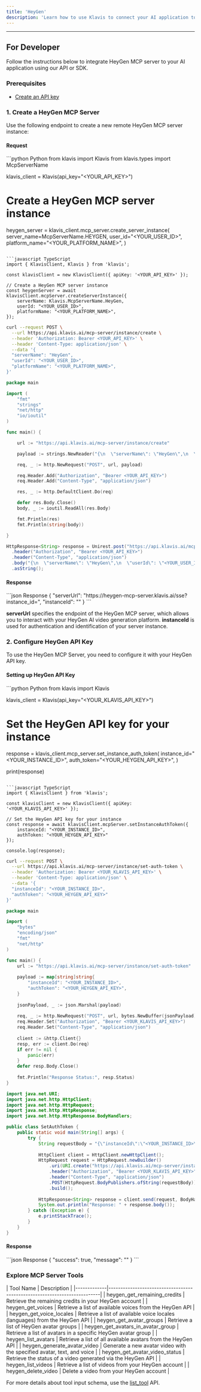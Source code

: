 ```yaml
---
title: 'HeyGen'
description: 'Learn how to use Klavis to connect your AI application to HeyGen MCP Server'
---
```



<NoCodeSnippet />

---

## For Developer

Follow the instructions below to integrate HeyGen MCP server to your AI application using our API or SDK.

### Prerequisites

- [Create an API key](https://www.klavis.ai/home/api-keys)

### 1. Create a HeyGen MCP Server

Use the following endpoint to create a new remote HeyGen MCP server instance:

#### Request
<CodeGroup>
```python Python
from klavis import Klavis
from klavis.types import McpServerName

klavis_client = Klavis(api_key="<YOUR_API_KEY>")

# Create a HeyGen MCP server instance
heygen_server = klavis_client.mcp_server.create_server_instance(
    server_name=McpServerName.HEYGEN,
    user_id="<YOUR_USER_ID>",
    platform_name="<YOUR_PLATFORM_NAME>",
)
```

```javascript TypeScript
import { KlavisClient, Klavis } from 'klavis';

const klavisClient = new KlavisClient({ apiKey: '<YOUR_API_KEY>' });

// Create a HeyGen MCP server instance
const heygenServer = await klavisClient.mcpServer.createServerInstance({
    serverName: Klavis.McpServerName.HeyGen,
    userId: "<YOUR_USER_ID>",
    platformName: "<YOUR_PLATFORM_NAME>",
});
```

```bash cURL
curl --request POST \
  --url https://api.klavis.ai/mcp-server/instance/create \
  --header 'Authorization: Bearer <YOUR_API_KEY>' \
  --header 'Content-Type: application/json' \
  --data '{
  "serverName": "HeyGen",
  "userId": "<YOUR_USER_ID>",
  "platformName": "<YOUR_PLATFORM_NAME>",
}'
```

```go Go
package main

import (
	"fmt"
	"strings"
	"net/http"
	"io/ioutil"
)

func main() {

	url := "https://api.klavis.ai/mcp-server/instance/create"

	payload := strings.NewReader("{\n  \"serverName\": \"HeyGen\",\n  \"userId\": \"<YOUR_USER_ID>\",\n  \"platformName\": \"<YOUR_PLATFORM_NAME>\"\n}")

	req, _ := http.NewRequest("POST", url, payload)

	req.Header.Add("Authorization", "Bearer <YOUR_API_KEY>")
	req.Header.Add("Content-Type", "application/json")

	res, _ := http.DefaultClient.Do(req)

	defer res.Body.Close()
	body, _ := ioutil.ReadAll(res.Body)

	fmt.Println(res)
	fmt.Println(string(body))

}
```

```java Java
HttpResponse<String> response = Unirest.post("https://api.klavis.ai/mcp-server/instance/create")
  .header("Authorization", "Bearer <YOUR_API_KEY>")
  .header("Content-Type", "application/json")
  .body("{\n  \"serverName\": \"HeyGen\",\n  \"userId\": \"<YOUR_USER_ID>\",\n  \"platformName\": \"<YOUR_PLATFORM_NAME>\"\n}")
  .asString();
```
</CodeGroup>

#### Response
<CodeGroup>
```json Response
{
  "serverUrl": "https://heygen-mcp-server.klavis.ai/sse?instance_id=<instance-id>",
  "instanceId": "<instance-id>"
}
```
</CodeGroup>

<Check>**serverUrl** specifies the endpoint of the HeyGen MCP server, which allows you to interact with your HeyGen AI video generation platform.</Check>
<Note>**instanceId** is used for authentication and identification of your server instance.</Note>

### 2. Configure HeyGen API Key

To use the HeyGen MCP Server, you need to configure it with your HeyGen API key.

#### Setting up HeyGen API Key

<CodeGroup>
```python Python
from klavis import Klavis

klavis_client = Klavis(api_key="<YOUR_KLAVIS_API_KEY>")

# Set the HeyGen API key for your instance
response = klavis_client.mcp_server.set_instance_auth_token(
    instance_id="<YOUR_INSTANCE_ID>",
    auth_token="<YOUR_HEYGEN_API_KEY>",
)

print(response)
```

```javascript TypeScript
import { KlavisClient } from 'klavis';

const klavisClient = new KlavisClient({ apiKey: '<YOUR_KLAVIS_API_KEY>' });

// Set the HeyGen API key for your instance
const response = await klavisClient.mcpServer.setInstanceAuthToken({
    instanceId: "<YOUR_INSTANCE_ID>",
    authToken: "<YOUR_HEYGEN_API_KEY>"
});

console.log(response);
```

```bash cURL
curl --request POST \
  --url https://api.klavis.ai/mcp-server/instance/set-auth-token \
  --header 'Authorization: Bearer <YOUR_KLAVIS_API_KEY>' \
  --header 'Content-Type: application/json' \
  --data '{
  "instanceId": "<YOUR_INSTANCE_ID>",
  "authToken": "<YOUR_HEYGEN_API_KEY>"
}'
```

```go Go
package main

import (
	"bytes"
	"encoding/json"
	"fmt"
	"net/http"
)

func main() {
	url := "https://api.klavis.ai/mcp-server/instance/set-auth-token"
	
	payload := map[string]string{
		"instanceId": "<YOUR_INSTANCE_ID>",
		"authToken": "<YOUR_HEYGEN_API_KEY>",
	}
	
	jsonPayload, _ := json.Marshal(payload)
	
	req, _ := http.NewRequest("POST", url, bytes.NewBuffer(jsonPayload))
	req.Header.Set("Authorization", "Bearer <YOUR_KLAVIS_API_KEY>")
	req.Header.Set("Content-Type", "application/json")
	
	client := &http.Client{}
	resp, err := client.Do(req)
	if err != nil {
		panic(err)
	}
	defer resp.Body.Close()
	
	fmt.Println("Response Status:", resp.Status)
}
```

```java Java
import java.net.URI;
import java.net.http.HttpClient;
import java.net.http.HttpRequest;
import java.net.http.HttpResponse;
import java.net.http.HttpResponse.BodyHandlers;

public class SetAuthToken {
    public static void main(String[] args) {
        try {
            String requestBody = "{\"instanceId\":\"<YOUR_INSTANCE_ID>\",\"authToken\":\"<YOUR_HEYGEN_API_KEY>\"}";
            
            HttpClient client = HttpClient.newHttpClient();
            HttpRequest request = HttpRequest.newBuilder()
                .uri(URI.create("https://api.klavis.ai/mcp-server/instance/set-auth-token"))
                .header("Authorization", "Bearer <YOUR_KLAVIS_API_KEY>")
                .header("Content-Type", "application/json")
                .POST(HttpRequest.BodyPublishers.ofString(requestBody))
                .build();
                
            HttpResponse<String> response = client.send(request, BodyHandlers.ofString());
            System.out.println("Response: " + response.body());
        } catch (Exception e) {
            e.printStackTrace();
        }
    }
}
```
</CodeGroup>

#### Response
<CodeGroup>
```json Response
{
  "success": true,
  "message": "<string>"
}
```
</CodeGroup>

### Explore MCP Server Tools

<Accordion title="Tools Information">
| Tool Name   | Description                                                              |
|-------------|--------------------------------------------------------------------------|
| heygen_get_remaining_credits | Retrieve the remaining credits in your HeyGen account |
| heygen_get_voices | Retrieve a list of available voices from the HeyGen API |
| heygen_get_voice_locales | Retrieve a list of available voice locales (languages) from the HeyGen API |
| heygen_get_avatar_groups | Retrieve a list of HeyGen avatar groups |
| heygen_get_avatars_in_avatar_group | Retrieve a list of avatars in a specific HeyGen avatar group |
| heygen_list_avatars | Retrieve a list of all available avatars from the HeyGen API |
| heygen_generate_avatar_video | Generate a new avatar video with the specified avatar, text, and voice |
| heygen_get_avatar_video_status | Retrieve the status of a video generated via the HeyGen API |
| heygen_list_videos | Retrieve a list of videos from your HeyGen account |
| heygen_delete_video | Delete a video from your HeyGen account |
</Accordion>

<Note>For more details about tool input schema, use the [list_tool](https://docs.klavis.ai/api-reference/mcp-server/list-tools) API.</Note>